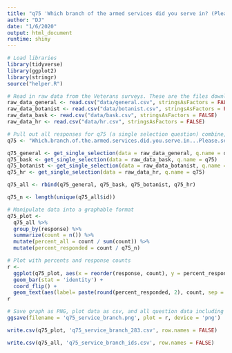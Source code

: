 ```yaml
---
title: "q75 'Which branch of the armed services did you serve in? (Please select all that apply)' National Veterans"
author: "DJ"
date: "1/6/2020"
output: html_document
runtime: shiny
---
```


```r
# Load libraries
library(tidyverse)
library(ggplot2)
library(stringr)
source("helper.R")
```

```r
# Read in raw data from the Veterans surveys. These are the files downloaded from survey monkey saved as a .csv
raw_data_general <- read.csv("data/general.csv", stringsAsFactors = FALSE)
raw_data_botanist <- read.csv("data/botanist.csv", stringsAsFactors = FALSE)
raw_data_bask <- read.csv("data/bask.csv", stringsAsFactors = FALSE)
raw_data_hr <- read.csv("data/hr.csv", stringsAsFactors = FALSE)
```

```r
# Pull out all responses for q75 (a single selection question) combine, then determine 'question n'
q75 <- "Which.branch.of.the.armed.services.did.you.serve.in...Please.select.all.that.apply."

q75_general <- get_single_selection(data = raw_data_general, q.name = q75)
q75_bask <- get_single_selection(data = raw_data_bask, q.name = q75)
q75_botanist <- get_single_selection(data = raw_data_botanist, q.name = q75)
q75_hr <- get_single_selection(data = raw_data_hr, q.name = q75)

q75_all <- rbind(q75_general, q75_bask, q75_botanist, q75_hr)

q75_n <- length(unique(q75_all$id))
```

```r
# Manipulate data into a graphable format
q75_plot <- 
  q75_all %>%
  group_by(response) %>%
  summarize(count = n()) %>%
  mutate(percent_all = count / sum(count)) %>%
  mutate(percent_responded = count / q75_n)
```

```r
# Plot with percents and response counts
r <- 
  ggplot(q75_plot, aes(x = reorder(response, count), y = percent_responded)) +
  geom_bar(stat = 'identity') +
  coord_flip() +
  geom_text(aes(label= paste(round(percent_responded, 2), count, sep = "***")))
r
```

```r
# Save graph as PNG, plot data as csv, and all question data including response IDs as csv (save question n and N at end of plot file as "_x.x")
ggsave(filename = 'q75_service_branch.png', plot = r, device = 'png')

write.csv(q75_plot, 'q75_service_branch_283.csv', row.names = FALSE)

write.csv(q75_all, 'q75_service_branch_ids.csv', row.names = FALSE)
```
